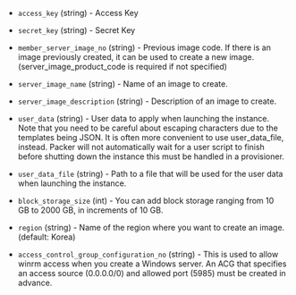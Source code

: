 <!-- Code generated from the comments of the Config struct in builder/ncloud/config.go; DO NOT EDIT MANUALLY -->

- `access_key` (string) - Access Key
- `secret_key` (string) - Secret Key
- `member_server_image_no` (string) - Previous image code. If there is an
  image previously created, it can be used to create a new image.
  (server_image_product_code is required if not specified)

- `server_image_name` (string) - Name of an image to create.

- `server_image_description` (string) - Description of an image to create.

- `user_data` (string) - User data to apply when launching the instance. Note
  that you need to be careful about escaping characters due to the templates
  being JSON. It is often more convenient to use user_data_file, instead.
  Packer will not automatically wait for a user script to finish before
  shutting down the instance this must be handled in a provisioner.

- `user_data_file` (string) - Path to a file that will be used for the user
  data when launching the instance.

- `block_storage_size` (int) - You can add block storage ranging from 10
  GB to 2000 GB, in increments of 10 GB.

- `region` (string) - Name of the region where you want to create an image.
  (default: Korea)

- `access_control_group_configuration_no` (string) - This is used to allow
  winrm access when you create a Windows server. An ACG that specifies an
  access source (0.0.0.0/0) and allowed port (5985) must be created in
  advance.
